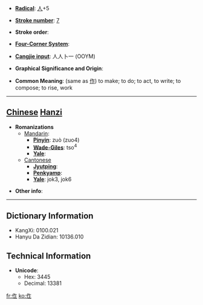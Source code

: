 * '''[[Wiktionary:Chinese radical index| Radical]]''': [[Wiktionary:Chinese radical index 人|人]]+5

* '''[[Wiktionary:Chinese total strokes index|Stroke number]]''': [[Wiktionary:Chinese total strokes index 7|7]]

* '''Stroke order''': 

* '''[[Wiktionary:Chinese four corner index|Four-Corner System]]''': 

* '''[[Wiktionary:Chinese Cangjie index|Cangjie input]]''': 人人卜一 (OOYM)

* '''Graphical Significance and Origin''': 

* '''Common Meaning''': (same as [[作]]) to make; to do; to act, to write; to compose; to rise, work

----

== [[Chinese]] [[Hanzi]] ==

* '''Romanizations'''
** [[Mandarin]]:
*** '''[[Pinyin]]''': zuò (zuo4)
*** '''[[Wade-Giles]]''': tso<sup>4</sup>
*** '''[[Yale]]''': 
**[[Cantonese]]
***'''[[Jyutping]]''':
***'''[[Penkyamp]]''': 
***'''[[Yale]]''': jok3, jok6

* '''Other info''': 

----

== Dictionary Information ==

* KangXi: 0100.021
* Hanyu Da Zidian: 10136.010

== Technical Information ==

* '''Unicode''':
** Hex: 3445
** Decimal: 13381

[[fr:㑅]]
[[ko:㑅]]